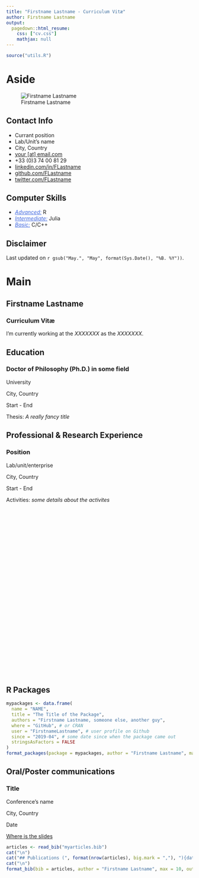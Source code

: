 ```yaml
---
title: "Firstname Lastname - Curriculum Vitæ"
author: Firstname Lastname
output:
  pagedown::html_resume:
    css: ["cv.css"]
    mathjax: null
---
```

 
```r
source("utils.R")
```

# Aside

![Firstname Lastname](https://upload.wikimedia.org/wikipedia/commons/thumb/9/91/Octicons-mark-github.svg/600px-Octicons-mark-github.svg.png){width=226px, id="picture"}


## Contact Info {#contact}

- <i class="fa fa-user" style="color: #4169e1;"></i> Currant position
- <i class="fa fa-university" style="color: #4169e1;"></i> Lab/Unit's name
- <i class="fa fa-map-marker" style="color: #4169e1;"></i> City, Country
- <i class="fa fa-envelope" style="color: #4169e1;"></i> [your [at] email.com](mailto:your@email.com)
- <i class="fa fa-phone" style="color: #4169e1;"></i> +33 (0)3 74 00 81 29
- <i class="fa fa-linkedin" style="color: #4169e1;"></i> [linkedin.com/in/FLastname](https://www.linkedin.com/in/FLastname)
- <i class="fa fa-github" style="color: #4169e1;"></i> [github.com/FLastname](https://github.com/FLastname)
- <i class="fa fa-twitter" style="color: #4169e1;"></i> [twitter.com/FLastname](https://twitter.com/FLastname)

## Computer Skills {#skills}

- <u style="color: #4169e1;">*Advanced:*</u> R
- <u style="color: #4169e1;">*Intermediate:*</u> Julia
- <u style="color: #4169e1;">*Basic:*</u> C/C++

## Disclaimer {#disclaimer}

Last updated on `r gsub("May.", "May", format(Sys.Date(), "%B. %Y"))`.



# Main

## Firstname Lastname {#title}

### Curriculum Vitæ

I'm currently working at the *XXXXXXX* as the *XXXXXXX*.

## Education {data-icon=graduation-cap data-concise=true}

### Doctor of Philosophy (Ph.D.) in some field

University

City, Country

Start - End

Thesis: *A really fancy title*


## Professional & Research Experience {data-icon=laptop}

### Position

Lab/unit/enterprise

City, Country

Start - End

Activities: *some details about the activites*


<p style="margin-bottom: 13cm"> </p> <!-- just to make sure the part with aside are on the second page -->


## R Packages {data-icon=code}

```r
mypackages <- data.frame(
  name = "NAME",
  title = "The Title of the Package",
  authors = "Firstname Lastname, someone else, another guy",
  where = "GitHub", # or CRAN
  user = "FirstnameLastname", # user profile on Github
  since = "2019-04", # some date since when the package came out
  stringsAsFactors = FALSE
)
format_packages(package = mypackages, author = "Firstname Lastname", max = 57, output = "resume")
```


## Oral/Poster communications {data-icon=comment-dots}

### Title

Conference's name

City, Country

Date

::: aside
[<i class="fa fa-github"></i> Where is the slides](some URL where the slides or poster can be found)
:::


<!-- ## Publications {data-icon=newspaper} -->

```r
articles <- read_bib("myarticles.bib")
cat("\n")
cat("## Publications (", format(nrow(articles), big.mark = ","), "){data-icon=newspaper}\n\n", sep = "")
cat("\n")
format_bib(bib = articles, author = "Firstname Lastname", max = 10, output = "resume")
```

